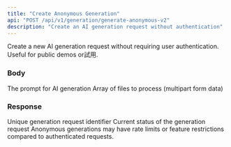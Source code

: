 ```yaml
---
title: "Create Anonymous Generation"
api: "POST /api/v1/generation/generate-anonymous-v2"
description: "Create an AI generation request without authentication"
---
```


Create a new AI generation request without requiring user authentication. Useful for public demos or試用.

### Body

<ParamField body="prompt" type="string" required>
  The prompt for AI generation
</ParamField>

<ParamField body="files" type="array" required>
  Array of files to process (multipart form data)
</ParamField>

### Response

<ResponseField name="id" type="string">
  Unique generation request identifier
</ResponseField>

<ResponseField name="status" type="string">
  Current status of the generation request
</ResponseField>

<Note>
  Anonymous generations may have rate limits or feature restrictions compared to authenticated requests.
</Note>
